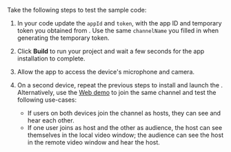 <PlatformWrapper platform="macos">

Take the following steps to test the sample code:

1. In your code update the `appId` and `token`, with the app ID and temporary token you obtained from <Vg k="CONSOLE" />. Use the same `channelName` you filled in when generating the temporary token.

1. Click **Build** to run your project and wait a few seconds for the app installation to complete.

3. Allow the app to access the device's microphone and camera.

1. On a second <Vpl k="NAME" /> device, repeat the previous steps to install and launch the <Vpl k="CLIENT"/>. Alternatively, use the [Web demo](https://webdemo.agora.io/basicVideoCall/index.html) to join the same channel and test the following use-cases:

     * If users on both devices join the channel as hosts, they can see and hear each other.
    * If one user joins as host and the other as audience, the host can see themselves in the local video window; the audience can see the host in the remote video window and hear the host.
 
</PlatformWrapper>